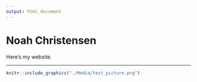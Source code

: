 ```yaml
---
output: html_document
---
```


# Noah Christensen

Here's my website. 


___

```r
knitr::include_graphics("./Media/test_picture.png")
```

